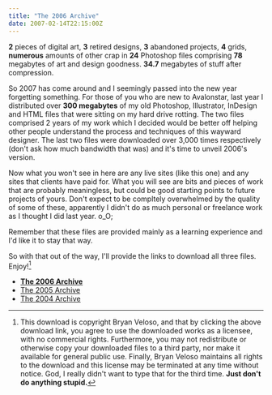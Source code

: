 ```yaml
---
title: "The 2006 Archive"
date: 2007-02-14T22:15:00Z
---
```


**2** pieces of digital art, **3** retired designs, **3** abandoned projects, **4** grids, **numerous** amounts of other crap in **24** Photoshop files comprising **78** megabytes of art and design goodness. **34.7** megabytes of stuff after compression.

So 2007 has come around and I seemingly passed into the new year forgetting something. For those of you who are new to Avalonstar, last year I distributed over **300 megabytes** of my old Photoshop, Illustrator, InDesign and HTML files that were sitting on my hard drive rotting. The two files comprised 2 years of my work which I decided would be better off helping other people understand the process and techniques of this wayward designer. The last two files were downloaded over 3,000 times respectively (don't ask how much bandwidth that was) and it's time to unveil 2006's version.

Now what you won't see in here are any live sites (like this one) and any sites that clients have paid for. What you will see are bits and pieces of work that are probably meaningless, but could be good starting points to future projects of yours. Don't expect to be compltely overwhelmed by the quality of some of these, apparently I didn't do as much personal or freelance work as I thought I did last year. o_O;

Remember that these files are provided mainly as a learning experience and I'd like it to stay that way.

So with that out of the way, I'll provide the links to download all three files. Enjoy![^1]

*   [**The 2006 Archive**][1]
*   [The 2005 Archive][2]
*   [The 2004 Archive][3]

[^1]: This download is copyright Bryan Veloso, and that by clicking the above download link, you agree to use the downloaded works as a licensee, with no commercial rights. Furthermore, you may not redistribute or otherwise copy your downloaded files to a third party, nor make it available for general public use. Finally, Bryan Veloso maintains all rights to the download and this license may be terminated at any time without notice. God, I really didn't want to type that for the third time. **Just don't do anything stupid.**

[1]: http://avalonstar.com/files/the2006archive.zip
[2]: http://avalonstar.com/files/the2005archive.zip
[3]: http://avalonstar.com/files/the2004archive.zip
